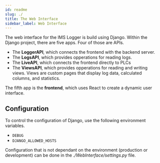 ```yaml
---
id: readme
slug: ./
title: The Web Interface
sidebar_label: Web Interface
---
```


The web interface for the IMS Logger is build using Django. Within the Django project,
there are five apps. Four of those are APIs.

* The **LoggerAPI**, which connects the frontend with the backend server.
* The **LogsAPI**, which provides opperations for reading logs.
* The **LiveAPI**, which connects the frontend directly to PLCs
* The **ViewsAPI**, which provides opperations for reading and writing views. Views
are custom pages that display log data, calculated columns, and statistics.

The fifth app is the **frontend**, which uses React to create a dynamic user
interface.




## Configuration

To control the configuration
of Django, use the following environment variables.
* `DEBUG`
* `DJANGO_ALLOWED_HOSTS`

Configuration that is not dependant on the environment (production or development)
can be done in the *./WebInterface/settings.py* file.